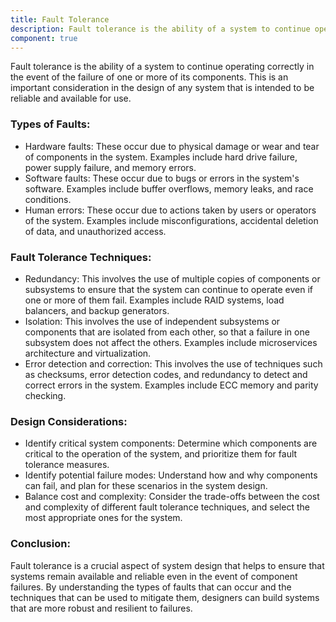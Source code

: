 ```yaml
---
title: Fault Tolerance
description: Fault tolerance is the ability of a system to continue operating correctly in the event of the failure of one or more of its components. This is an important consideration in the design of any system that is intended to be reliable and available for use.
component: true
---
```


Fault tolerance is the ability of a system to continue operating correctly in the event of the failure of one or more of its components. This is an important consideration in the design of any system that is intended to be reliable and available for use.

### Types of Faults:

- Hardware faults: These occur due to physical damage or wear and tear of components in the system. Examples include hard drive failure, power supply failure, and memory errors.
- Software faults: These occur due to bugs or errors in the system's software. Examples include buffer overflows, memory leaks, and race conditions.
- Human errors: These occur due to actions taken by users or operators of the system. Examples include misconfigurations, accidental deletion of data, and unauthorized access.

### Fault Tolerance Techniques:

- Redundancy: This involves the use of multiple copies of components or subsystems to ensure that the system can continue to operate even if one or more of them fail. Examples include RAID systems, load balancers, and backup generators.
- Isolation: This involves the use of independent subsystems or components that are isolated from each other, so that a failure in one subsystem does not affect the others. Examples include microservices architecture and virtualization.
- Error detection and correction: This involves the use of techniques such as checksums, error detection codes, and redundancy to detect and correct errors in the system. Examples include ECC memory and parity checking.

### Design Considerations:

- Identify critical system components: Determine which components are critical to the operation of the system, and prioritize them for fault tolerance measures.
- Identify potential failure modes: Understand how and why components can fail, and plan for these scenarios in the system design.
- Balance cost and complexity: Consider the trade-offs between the cost and complexity of different fault tolerance techniques, and select the most appropriate ones for the system.

### Conclusion:

Fault tolerance is a crucial aspect of system design that helps to ensure that systems remain available and reliable even in the event of component failures. By understanding the types of faults that can occur and the techniques that can be used to mitigate them, designers can build systems that are more robust and resilient to failures.
